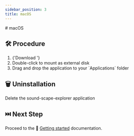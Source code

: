 ```yaml
---
sidebar_position: 3
title: macOS
---
```




<Fragment>
  # <MacOsIcon /> macOS
</Fragment>

## 🛠️ Procedure

<ol>
  <li>
    {'Download '}
    <VisualisationLink
      version={VERSION}
      system={'macos'}
      size={SIZES.macos}
    />
  </li>
  <li>Double-click to mount as external disk</li>
  <li>Drag and drop the application to your `Applications` folder</li>
</ol>

## 🗑️ Uninstallation

Delete the sound-scape-explorer application

## ⏭️ Next Step

Proceed to the 🏃 [Getting started](../../getting-started/) documentation.

